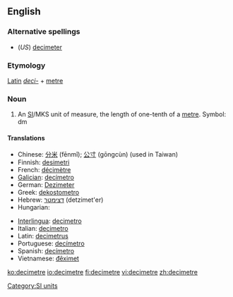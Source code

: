 ==English==

===Alternative spellings===
*(''US'') [[decimeter]]

===Etymology===
[[Latin]] ''[[deci-]]'' + [[metre]]

===Noun===
{{en-noun}}

# An [[SI#Abbreviation|SI]]/MKS unit of measure, the length of one-tenth of a [[metre]]. Symbol: dm

====Translations====
{{trans-top|one-tenth of a metre}}
* Chinese: [[分米]] (fēnmǐ); [[公寸]] (gōngcùn) (used in Taiwan)
* Finnish: [[desimetri]]
* French: [[décimètre]] {{m}}
* [[Galician]]: [[decímetro]] {{m}}
* German: [[Dezimeter]]
* Greek: [[dekostometro]]
* Hebrew: [[דצימטר]] (detzimet'er)
* Hungarian: {{t|hu|deciméter}}
{{trans-mid}}
* [[Interlingua]]: [[decimetro]]
* Italian: [[decimetro]] {{m}}
* Latin: [[decimetrus]]
* Portuguese: [[decímetro]] {{m}}
* Spanish: [[decímetro]] {{m}}
* Vietnamese: [[đêximet]]
{{trans-bottom}}

[[Category:SI units]]

[[ko:decimetre]]
[[io:decimetre]]
[[fi:decimetre]]
[[vi:decimetre]]
[[zh:decimetre]]